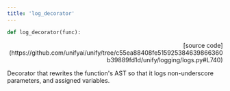 ```yaml
---
title: 'log_decorator'
---
```


```python
def log_decorator(func):
```

<p align="right">[source code](https://github.com/unifyai/unify/tree/c55ea88408fe515925384639866360b39889fd1d/unify/logging/logs.py#L740)</p>

Decorator that rewrites the function's AST so that it logs non-underscore
parameters, and assigned variables.